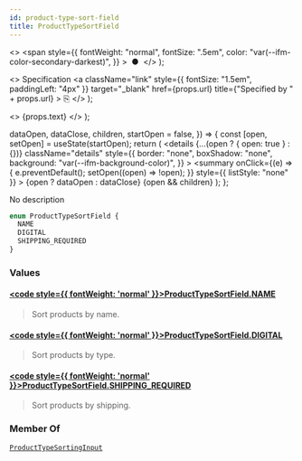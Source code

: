 ```yaml
---
id: product-type-sort-field
title: ProductTypeSortField
---
```


  <>
    <span
      style={{
        fontWeight: "normal",
        fontSize: ".5em",
        color: "var(--ifm-color-secondary-darkest)",
      }}
    >
      &nbsp;●&nbsp;
    </span>
  </>
);

  <>
    Specification
    <a
      className="link"
      style={{ fontSize: "1.5em", paddingLeft: "4px" }}
      target="\_blank"
      href={props.url}
      title={"Specified by " + props.url}
    >
      ⎘
    </a>
  </>
);

  <>
    <span className={props.class}>{props.text}</span>
  </>
);


  dataOpen,
  dataClose,
  children,
  startOpen = false,
}) => {
  const [open, setOpen] = useState(startOpen);
  return (
    <details
      {...(open ? { open: true } : {})}
      className="details"
      style={{
        border: "none",
        boxShadow: "none",
        background: "var(--ifm-background-color)",
      }}
    >
      <summary
        onClick={(e) => {
          e.preventDefault();
          setOpen((open) => !open);
        }}
        style={{ listStyle: "none" }}
      >
        {open ? dataOpen : dataClose}
      </summary>
      {open && children}
    </details>
  );
};

No description

```graphql
enum ProductTypeSortField {
  NAME
  DIGITAL
  SHIPPING_REQUIRED
}
```

### Values

#### [<code style={{ fontWeight: 'normal' }}>ProductTypeSortField.<b>NAME</b></code>](#)

> Sort products by name.

#### [<code style={{ fontWeight: 'normal' }}>ProductTypeSortField.<b>DIGITAL</b></code>](#)

> Sort products by type.

#### [<code style={{ fontWeight: 'normal' }}>ProductTypeSortField.<b>SHIPPING_REQUIRED</b></code>](#)

> Sort products by shipping.

### Member Of

[`ProductTypeSortingInput`](../../../api-reference/products/inputs/product-type-sorting-input) <Badge class="badge badge--secondary" text="input"/>
